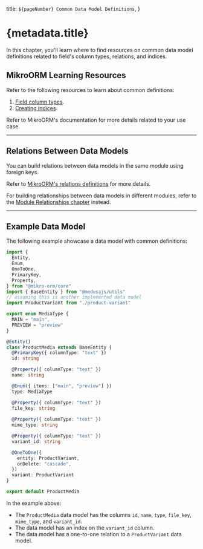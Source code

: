  title: `${pageNumber} Common Data Model Definitions`,
}

# {metadata.title}

In this chapter, you'll learn where to find resources on common data model definitions related to field's column types, relations, and indices.

## MikroORM Learning Resources

Refer to the following resources to learn about common definitions:

1. [Field column types](https://mikro-orm.io/docs/defining-entities).
2. [Creating indices](https://mikro-orm.io/docs/defining-entities#indexes).

Refer to MikroORM's documentation for more details related to your use case.

---

## Relations Between Data Models

You can build relations between data models in the same module using foreign keys.

Refer to [MikroORM's relations definitions](https://mikro-orm.io/docs/relationships) for more details.

<Note>

For building relationships between data models in different modules, refer to the [Module Relationships chapter](../../modules/module-relationships/page.mdx) instead.

</Note>

---

## Example Data Model

The following example showcase a data model with common definitions:

```ts
import { 
  Entity, 
  Enum, 
  OneToOne, 
  PrimaryKey, 
  Property,
} from "@mikro-orm/core"
import { BaseEntity } from "@medusajs/utils"
// assuming this is another implemented data model
import ProductVariant from "./product-variant"

export enum MediaType {
  MAIN = "main",
  PREVIEW = "preview"
}

@Entity()
class ProductMedia extends BaseEntity {
  @PrimaryKey({ columnType: "text" })
  id: string

  @Property({ columnType: "text" })
  name: string

  @Enum({ items: ["main", "preview"] })
  type: MediaType

  @Property({ columnType: "text" })
  file_key: string
  
  @Property({ columnType: "text" })
  mime_type: string

  @Property({ columnType: "text" })
  variant_id: string

  @OneToOne({
    entity: ProductVariant,
    onDelete: "cascade",
  })
  variant: ProductVariant
}

export default ProductMedia
```

In the example above:

- The `ProductMedia` data model has the columns `id`, `name`, `type`, `file_key`, `mime_type`, and `variant_id`.
- The data model has an index on the `variant_id` column.
- The data model has a one-to-one relation to a `ProductVariant` data model.
